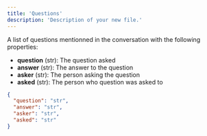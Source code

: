 ```yaml
---
title: 'Questions'
description: 'Description of your new file.'
---
```

A list of questions mentionned in the conversation with the following properties:
- **question** (str): The question asked
- **answer** (str): The answer to the question
- **asker** (str): The person asking the question
- **asked** (str): The person who question was asked to

```json results
{
  "question": "str",
  "answer": "str",
  "asker": "str",
  "asked": "str"
}
```
